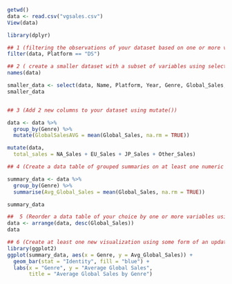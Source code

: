 ```r
getwd()
data <- read.csv("vgsales.csv")
View(data)

library(dplyr)
```

```r
## 1 (filtering the observations of your dataset based on one or more variable using filter())
filter(data, Platform == "DS")

```

```r

## 2 ( create a smaller dataset with a subset of variables using select())
names(data)

smaller_data <- select(data, Name, Platform, Year, Genre, Global_Sales, EU_Sales)
smaller_data



```

```r
## 3 (Add 2 new columns to your dataset using mutate())

data <- data %>%
  group_by(Genre) %>%
  mutate(GlobalSalesAVG = mean(Global_Sales, na.rm = TRUE))

mutate(data,
  total_sales = NA_Sales + EU_Sales + JP_Sales + Other_Sales)
```

```r

## 4 (Create a data table of grouped summaries on at least one numeric variable by at least one categorical variable using summarize())

summary_data <- data %>%
  group_by(Genre) %>%
  summarise(Avg_Global_Sales = mean(Global_Sales, na.rm = TRUE))

summary_data
```

```r

##  5 (Reorder a data table of your choice by one or more variables using arrange())
data <- arrange(data, desc(Global_Sales))
data


```

```r
## 6 (Create at least one new visualization using some form of an updated dataset)
library(ggplot2)
ggplot(summary_data, aes(x = Genre, y = Avg_Global_Sales)) +
  geom_bar(stat = "Identity", fill = "blue") +
  labs(x = "Genre", y = "Average Global Sales", 
       title = "Average Global Sales by Genre")
```
